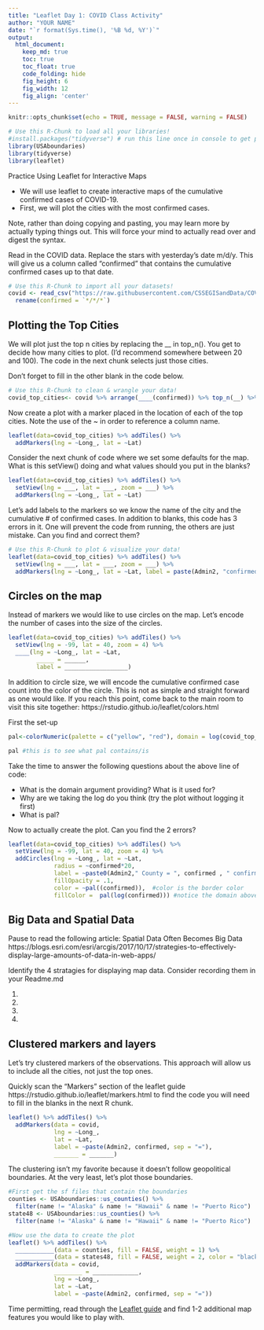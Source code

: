```yaml
---
title: "Leaflet Day 1: COVID Class Activity"
author: "YOUR NAME"
date: "`r format(Sys.time(), '%B %d, %Y')`"
output:
  html_document:  
    keep_md: true
    toc: true
    toc_float: true
    code_folding: hide
    fig_height: 6
    fig_width: 12
    fig_align: 'center'
---
```


```r
knitr::opts_chunk$set(echo = TRUE, message = FALSE, warning = FALSE)
```

```r
# Use this R-Chunk to load all your libraries!
#install.packages("tidyverse") # run this line once in console to get package
library(USAboundaries)
library(tidyverse)
library(leaflet)

```

Practice Using Leaflet for Interactive Maps 

- We will use leaflet to create interactive maps of the cumulative confirmed cases of COVID-19.
- First, we will plot the cities with the most confirmed cases.

Note, rather than doing copying and pasting, you may learn more by actually typing things out. This will force your mind to actually read over and digest the syntax.

Read in the COVID data. Replace the stars with yesterday's date m/d/y. This will give us a column called "confirmed" that contains the cumulative confirmed cases up to that date. 

```r
# Use this R-Chunk to import all your datasets!
covid <- read_csv("https://raw.githubusercontent.com/CSSEGISandData/COVID-19/master/csse_covid_19_data/csse_covid_19_time_series/time_series_covid19_confirmed_US.csv") %>% 
  rename(confirmed = `*/*/*`)
```

## Plotting the Top Cities

We will plot just the top n cities by replacing the __ in top_n(). You get to decide how many cities to plot. (I'd recommend somewhere between 20 and 100). The code in the next chunk selects just those cities.

Don't forget to fill in the other blank in the code below.

```r
# Use this R-Chunk to clean & wrangle your data!
covid_top_cities<- covid %>% arrange(____(confirmed)) %>% top_n(__) %>% select(confirmed, everything())
```


Now create a plot with a marker placed in the location of each of the top cities.
Note the use of the ~ in order to reference a column name.

```r
leaflet(data=covid_top_cities) %>% addTiles() %>% 
  addMarkers(lng = ~Long_, lat = ~Lat)
```

Consider the next chunk of code where we set some defaults for the map. What is this setView() doing and what values should you put in the blanks?

```r
leaflet(data=covid_top_cities) %>% addTiles() %>% 
  setView(lng = ___, lat = ___, zoom = ___) %>% 
  addMarkers(lng = ~Long_, lat = ~Lat)
```

Let's add labels to the markers so we know the name of the city and the cumulative # of confirmed cases. In addition to blanks, this code has 3 errors in it. One will prevent the code from running, the others are just mistake. Can you find and correct them?

```r
# Use this R-Chunk to plot & visualize your data!
leaflet(data=covid_top_cities) %>% addTiles() %>% 
  setView(lng = ___, lat = ___, zoom = ___) %>%  
  addMarkers(lng = ~Long_, lat = ~Lat, label = paste(Admin2, "confirmed" , "="))

```

## Circles on the map

Instead of markers we would like to use circles on the map. Let's encode the number of cases into the size of the circles.

```r
leaflet(data=covid_top_cities) %>% addTiles() %>% 
  setView(lng = -99, lat = 40, zoom = 4) %>% 
  ____(lng = ~Long_, lat = ~Lat, 
        _____ = ______,
        label = __________________)
```


In addition to circle size, we will encode the cumulative confirmed case count into the color of the circle. This is not as simple and straight forward as one would like. If you reach this point, come back to the main room to visit this site together: https://rstudio.github.io/leaflet/colors.html

First the set-up
```r
pal<-colorNumeric(palette = c("yellow", "red"), domain = log(covid_top_cities$confirmed))

pal #this is to see what pal contains/is
```

Take the time to answer the following questions about the above line of code:

- What is the domain argument providing? What is it used for?
- Why are we taking the log do you think (try the plot without logging it first)
- What is pal?

Now to actually create the plot. Can you find the 2 errors?

```r
leaflet(data=covid_top_cities) %>% addTiles() %>% 
  setView(lng = -99, lat = 40, zoom = 4) %>% 
  addCircles(lng = ~Long_, lat = ~Lat, 
             radius = ~confirmed*20,
             label = ~paste0(Admin2," County = ", confirmed , " confirmed cases"), 
             fillOpacity = .1,
             color = ~pal((confirmed)),  #color is the border color
             fillColor =  pal(log(confirmed))) #notice the domain above must match exactly what is fed to pal
```


## Big Data and Spatial Data

Pause to read the following article: Spatial Data Often Becomes Big Data
https://blogs.esri.com/esri/arcgis/2017/10/17/strategies-to-effectively-display-large-amounts-of-data-in-web-apps/

Identify the 4 stratagies for displaying map data. Consider recording them in your Readme.md

1. 
2. 
3. 
4. 

## Clustered markers and layers

Let's try clustered markers of the observations. This approach will allow us to include all the cities, not just the top ones.

Quickly scan the "Markers" section of the leaflet guide https://rstudio.github.io/leaflet/markers.html
to find the code you will need to fill in the blanks in the next R chunk.
```r
leaflet() %>% addTiles() %>% 
  addMarkers(data = covid,
             lng = ~Long_,
             lat = ~Lat,
             label = ~paste(Admin2, confirmed, sep = "="),
             _______ = _______)
```

The clustering isn't my favorite because it doesn't follow geopolitical boundaries. At the very least, let's plot those boundaries. 

```r
#First get the sf files that contain the boundaries
counties <- USAboundaries::us_counties() %>%  
  filter(name != "Alaska" & name != "Hawaii" & name != "Puerto Rico")
state48 <- USAboundaries::us_counties() %>%  
  filter(name != "Alaska" & name != "Hawaii" & name != "Puerto Rico")

#Now use the data to create the plot
leaflet() %>% addTiles() %>% 
  ___________(data = counties, fill = FALSE, weight = 1) %>%
  ___________(data = states48, fill = FALSE, weight = 2, color = "black") %>% 
  addMarkers(data = covid,
             ________ = _____________,
             lng = ~Long_,
             lat = ~Lat,
             label = ~paste(Admin2, confirmed, sep = "="))

```


Time permitting, read through the [Leaflet guide](https://rstudio.github.io/leaflet/) and find 1-2 additional map features you would like to play with.
